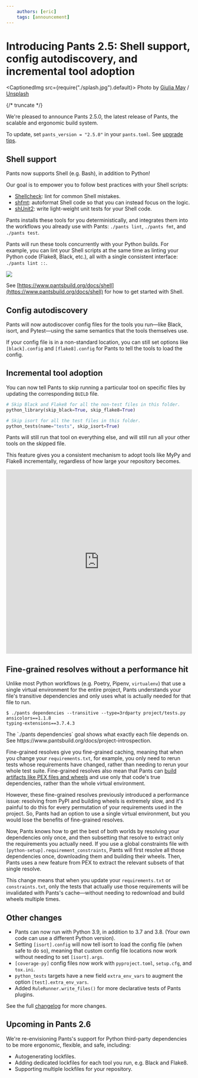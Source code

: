 ```yaml
---
    authors: [eric]
    tags: [announcement]
---
```


# Introducing Pants 2.5: Shell support, config autodiscovery, and incremental tool adoption

<CaptionedImg src={require("./splash.jpg").default}>
  Photo by [Giulia
  May](https://unsplash.com/@giuliamay?utm_source=ghost&utm_medium=referral&utm_campaign=api-credit)
  /
  [Unsplash](https://unsplash.com/?utm_source=ghost&utm_medium=referral&utm_campaign=api-credit)
</CaptionedImg>

{/* truncate */}

We're pleased to announce Pants 2.5.0, the latest release of Pants, the scalable and ergonomic build system.

To update, set `pants_version = "2.5.0"` in your `pants.toml`. See [upgrade tips](https://www.pantsbuild.org/docs/upgrade-tips).

## Shell support

Pants now supports Shell (e.g. Bash), in addition to Python!

Our goal is to empower you to follow best practices with your Shell scripts:

- [Shellcheck](https://www.shellcheck.net/): lint for common Shell mistakes.
- [shfmt](https://github.com/mvdan/sh): autoformat Shell code so that you can instead focus on the logic.
- [shUnit2](https://github.com/kward/shunit2/): write light-weight unit tests for your Shell code.

Pants installs these tools for you deterministically, and integrates them into the workflows you already use with Pants: `./pants lint`, `./pants fmt`, and `./pants test`.

Pants will run these tools concurrently with your Python builds. For example, you can lint your Shell scripts at the same time as linting your Python code (Flake8, Black, etc.), all with a single consistent interface: `./pants lint ::`.

![](./shell-support.png)

See [https://www.pantsbuild.org/docs/shell](https://www.pantsbuild.org/docs/shell) for how to get started with Shell.

## Config autodiscovery

Pants will now autodiscover config files for the tools you run—like Black, isort, and Pytest—using the same semantics that the tools themselves use.

If your config file is in a non-standard location, you can still set options like `[black].config` and `[flake8].config` for Pants to tell the tools to load the config.

## Incremental tool adoption

You can now tell Pants to skip running a particular tool on specific files by updating the corresponding `BUILD` file.

```python title="helloworld/BUILD"
# Skip Black and Flake8 for all the non-test files in this folder.
python_library(skip_black=True, skip_flake8=True)

# Skip isort for all the test files in this folder.
python_tests(name="tests", skip_isort=True)
```

Pants will still run that tool on everything else, and will still run all your other tools on the skipped file.

This feature gives you a consistent mechanism to adopt tools like MyPy and Flake8 incrementally, regardless of how large your repository becomes.

<iframe
  width="100%"
  height="500"
  src="https://www.youtube.com/embed/BOhcdRsmv0s?si=Dl2IDI8QqJnGvQ9H"
  title="YouTube video player"
  frameborder="0"
  allow="accelerometer; autoplay; clipboard-write; encrypted-media; gyroscope; picture-in-picture; web-share"
  allowfullscreen
></iframe>

## Fine-grained resolves without a performance hit

Unlike most Python workflows (e.g. Poetry, Pipenv, `virtualenv`) that use a single virtual environment for the entire project, Pants understands your file's transitive dependencies and only uses what is actually needed for that file to run.

```shell-session
$ ./pants dependencies --transitive --type=3rdparty project/tests.py
ansicolors==1.1.8
typing-extensions==3.7.4.3
```

<figcaption>
  The `./pants dependencies` goal shows what exactly each file depends on. See
  https://www.pantsbuild.org/docs/project-introspection.
</figcaption>

Fine-grained resolves give you fine-grained caching, meaning that when you change your `requirements.txt`, for example, you only need to rerun tests whose requirements have changed, rather than needing to rerun your whole test suite. Fine-grained resolves also mean that Pants can [build artifacts like PEX files and wheels](https://www.pantsbuild.org/docs/python-package-goal) and use only that code's true dependencies, rather than the whole virtual environment.

However, these fine-grained resolves previously introduced a performance issue: resolving from PyPI and building wheels is extremely slow, and it's painful to do this for every permutation of your requirements used in the project. So, Pants had an option to use a single virtual environment, but you would lose the benefits of fine-grained resolves.

Now, Pants knows how to get the best of both worlds by resolving your dependencies only once, and then subsetting that resolve to extract only the requirements you actually need. If you use a global constraints file with `[python-setup].requirement_constraints`, Pants will first resolve all those dependencies once, downloading them and building their wheels. Then, Pants uses a new feature from PEX to extract the relevant subsets of that single resolve.

This change means that when you update your `requirements.txt` or `constraints.txt`, only the tests that actually use those requirements will be invalidated with Pants's cache—without needing to redownload and build wheels multiple times.

## Other changes

- Pants can now run with Python 3.9, in addition to 3.7 and 3.8. (Your own code can use a different Python version).
- Setting `[isort].config` will now tell isort to load the config file (when safe to do so), meaning that custom config file locations now work without needing to set `[isort].args`.
- `[coverage-py]` config files now work with `pyproject.toml`, `setup.cfg`, and `tox.ini`.
- `python_tests` targets have a new field `extra_env_vars` to augment the option `[test].extra_env_vars`.
- Added `RuleRunner.write_files()` for more declarative tests of Pants plugins.

See the full [changelog](https://github.com/pantsbuild/pants/blob/main/src/python/pants/notes/2.5.x.md) for more changes.

## Upcoming in Pants 2.6

We're re-envisioning Pants's support for Python third-party dependencies to be more ergonomic, flexible, and safe, including:

- Autogenerating lockfiles.
- Adding dedicated lockfiles for each tool you run, e.g. Black and Flake8.
- Supporting multiple lockfiles for your repository.
